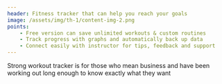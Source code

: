 ```yaml
---
header: Fitness tracker that can help you reach your goals
image: /assets/img/th-1/content-img-2.png
points: 
    - Free version can save unlimited workouts & custom routines
    - Track progress with graphs and automatically back up data
    - Connect easily with instructor for tips, feedback and support
---
```


Strong workout tracker is for those who mean business and have been working out long enough to know exactly what they want
